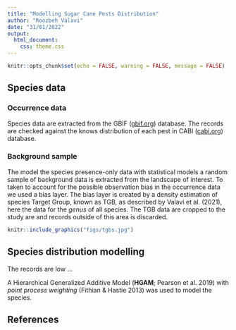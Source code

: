 ---
title: "Modelling Sugar Cane Pests Distribution"
author: "Roozbeh Valavi"
date: "31/01/2022"
output:
  html_document:
    css: theme.css
---

```{r setup, include=FALSE}
knitr::opts_chunk$set(echo = FALSE, warning = FALSE, message = FALSE)
```

## Species data
### Occurrence data
Species data are extracted from the GBIF ([gbif.org](https://www.gbif.org)) database. The records are checked against the knows distribution of each pest in CABI ([cabi.org](https://www.cabi.org)) database.


### Background sample
The model the species presence-only data with statistical models a random sample of background data is extracted from the landscape of interest. To taken to account for the possible observation bias in the occurrence data we used a bias layer. The bias layer is created by a density estimation of species Target Group, known as TGB, as described by Valavi et al. (2021), here the data for the *genus* of all species. The TGB data are cropped to the study are and records outside of this area is discarded.


```{r}
knitr::include_graphics("figs/tgbs.jpg")

```


## Species distribution modelling
The records are low ...

A Hierarchical Generalized Additive Model (**HGAM**; Pearson et al. 2019) with *point process weighting* (Fithian & Hastie 2013) was used to model the species.








## References

